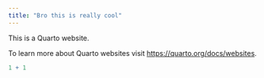 ```yaml
---
title: "Bro this is really cool"
---
```


This is a Quarto website.

To learn more about Quarto websites visit <https://quarto.org/docs/websites>.

```r
1 + 1
```
